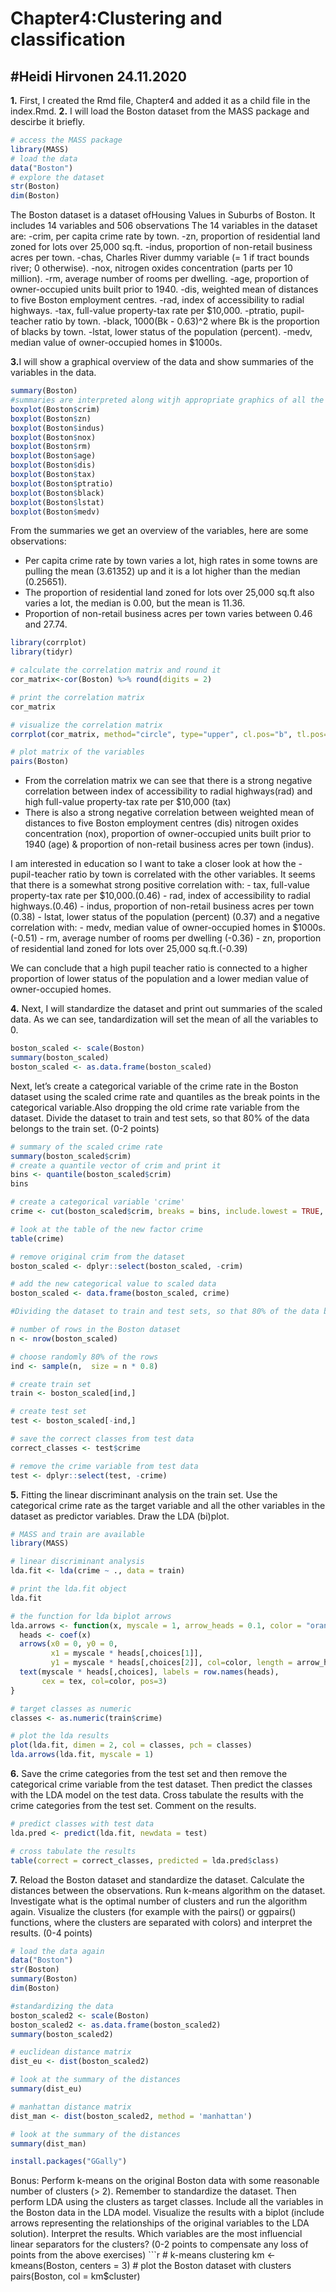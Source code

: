 # **Chapter4:Clustering and classification**
#Heidi Hirvonen 24.11.2020 
---
**1.** First, I created the Rmd file, Chapter4 and added it as a child file in the index.Rmd.
**2.** I will load the Boston dataset from the MASS package and descirbe it briefly.
```r
# access the MASS package
library(MASS)
# load the data
data("Boston")
# explore the dataset
str(Boston)
dim(Boston)
```
The Boston dataset is a dataset ofHousing Values in Suburbs of Boston. It includes 14 variables and 506 observations
The 14 variables in the dataset are:
-crim, per capita crime rate by town.
-zn, proportion of residential land zoned for lots over 25,000 sq.ft.
-indus, proportion of non-retail business acres per town.
-chas, Charles River dummy variable (= 1 if tract bounds river; 0 otherwise).
-nox, nitrogen oxides concentration (parts per 10 million).
-rm, average number of rooms per dwelling.
-age, proportion of owner-occupied units built prior to 1940.
-dis, weighted mean of distances to five Boston employment centres.
-rad, index of accessibility to radial highways.
-tax, full-value property-tax rate per \$10,000.
-ptratio, pupil-teacher ratio by town.
-black, 1000(Bk - 0.63)^2 where Bk is the proportion of blacks by town.
-lstat, lower status of the population (percent).
-medv, median value of owner-occupied homes in \$1000s.

**3.**I will show a graphical overview of the data and show summaries of the variables in the data. 
```r
summary(Boston)
#summaries are interpreted along witjh appropriate graphics of all the continuous variables
boxplot(Boston$crim)
boxplot(Boston$zn)
boxplot(Boston$indus)
boxplot(Boston$nox)
boxplot(Boston$rm)
boxplot(Boston$age)
boxplot(Boston$dis)
boxplot(Boston$tax)
boxplot(Boston$ptratio)
boxplot(Boston$black)
boxplot(Boston$lstat)
boxplot(Boston$medv)


```
From the summaries we get an overview of the variables, here are some observations:

- Per capita crime rate by town varies a lot, high rates in some towns are pulling the mean (3.61352) up and it is a lot higher than the median (0.25651).
- The proportion of residential land zoned for lots over 25,000 sq.ft also varies a lot, the median is 0.00, but the mean is 11.36.
- Proportion of non-retail business acres per town varies between 0.46 and 27.74.

```r
library(corrplot)
library(tidyr)

# calculate the correlation matrix and round it
cor_matrix<-cor(Boston) %>% round(digits = 2)

# print the correlation matrix
cor_matrix

# visualize the correlation matrix
corrplot(cor_matrix, method="circle", type="upper", cl.pos="b", tl.pos="d", tl.cex = 0.6)

# plot matrix of the variables
pairs(Boston)


```
- From the correlation matrix we can see that there is a strong negative correlation between index of accessibility to radial highways(rad) and high full-value property-tax rate per \$10,000 (tax)
- There is also a strong negative correlation between weighted mean of distances to five Boston employment centres (dis)  nitrogen oxides concentration (nox), proportion of owner-occupied units built prior to 1940 (age) &  proportion of non-retail business acres per town (indus).

I am interested in education so I want to take a closer look at how the - pupil-teacher ratio by town is correlated with the other variables. It seems that there is a somewhat strong positive correlation with:
- tax, full-value property-tax rate per \$10,000.(0.46)
- rad, index of accessibility to radial highways.(0.46)
- indus, proportion of non-retail business acres per town (0.38)
- lstat, lower status of the population (percent) (0.37)
and a negative correlation with: 
- medv, median value of owner-occupied homes in \$1000s. (-0.51)
- rm, average number of rooms per dwelling (-0.36)
- zn, proportion of residential land zoned for lots over 25,000 sq.ft.(-0.39)

We can conclude that a high pupil teacher ratio is connected to  a higher proportion of lower status of the population and a lower median value of owner-occupied homes.

**4.** Next, I will standardize the dataset and print out summaries of the scaled data. As we can see, tandardization will set the mean of all the variables to 0.

```r
boston_scaled <- scale(Boston)
summary(boston_scaled)
boston_scaled <- as.data.frame(boston_scaled)

```
Next,  let's create a categorical variable of the crime rate in the Boston dataset using the scaled crime rate and quantiles as the break points in the categorical variable.Also dropping the old crime rate variable from the dataset. Divide the dataset to train and test sets, so that 80% of the data belongs to the train set. (0-2 points)
```r
# summary of the scaled crime rate
summary(boston_scaled$crim)
# create a quantile vector of crim and print it
bins <- quantile(boston_scaled$crim)
bins

# create a categorical variable 'crime'
crime <- cut(boston_scaled$crim, breaks = bins, include.lowest = TRUE, labels = c("low", "med_low", "med_high", "high"))

# look at the table of the new factor crime
table(crime)

# remove original crim from the dataset
boston_scaled <- dplyr::select(boston_scaled, -crim)

# add the new categorical value to scaled data
boston_scaled <- data.frame(boston_scaled, crime)

#Dividing the dataset to train and test sets, so that 80% of the data belongs to the train set

# number of rows in the Boston dataset 
n <- nrow(boston_scaled)

# choose randomly 80% of the rows
ind <- sample(n,  size = n * 0.8)

# create train set
train <- boston_scaled[ind,]

# create test set 
test <- boston_scaled[-ind,]

# save the correct classes from test data
correct_classes <- test$crime

# remove the crime variable from test data
test <- dplyr::select(test, -crime)

```
**5.** Fitting the linear discriminant analysis on the train set. Use the categorical crime rate as the target variable and all the other variables in the dataset as predictor variables. Draw the LDA (bi)plot. 

```r
# MASS and train are available
library(MASS)

# linear discriminant analysis
lda.fit <- lda(crime ~ ., data = train)

# print the lda.fit object
lda.fit

# the function for lda biplot arrows
lda.arrows <- function(x, myscale = 1, arrow_heads = 0.1, color = "orange", tex = 0.75, choices = c(1,2)){
  heads <- coef(x)
  arrows(x0 = 0, y0 = 0, 
         x1 = myscale * heads[,choices[1]], 
         y1 = myscale * heads[,choices[2]], col=color, length = arrow_heads)
  text(myscale * heads[,choices], labels = row.names(heads), 
       cex = tex, col=color, pos=3)
}

# target classes as numeric
classes <- as.numeric(train$crime)

# plot the lda results
plot(lda.fit, dimen = 2, col = classes, pch = classes)
lda.arrows(lda.fit, myscale = 1)

```
**6.** 
Save the crime categories from the test set and then remove the categorical crime variable from the test dataset. Then predict the classes with the LDA model on the test data. Cross tabulate the results with the crime categories from the test set. Comment on the results. 

```r
# predict classes with test data
lda.pred <- predict(lda.fit, newdata = test)

# cross tabulate the results
table(correct = correct_classes, predicted = lda.pred$class)

```
**7.** Reload the Boston dataset and standardize the dataset. Calculate the distances between the observations. Run k-means algorithm on the dataset. Investigate what is the optimal number of clusters and run the algorithm again. Visualize the clusters (for example with the pairs() or ggpairs() functions, where the clusters are separated with colors) and interpret the results. (0-4 points)
```r
# load the data again
data("Boston")
str(Boston)
summary(Boston)
dim(Boston)

#standardizing the data
boston_scaled2 <- scale(Boston)
boston_scaled2 <- as.data.frame(boston_scaled2)
summary(boston_scaled2)

# euclidean distance matrix
dist_eu <- dist(boston_scaled2)

# look at the summary of the distances
summary(dist_eu)

# manhattan distance matrix
dist_man <- dist(boston_scaled2, method = 'manhattan')

# look at the summary of the distances
summary(dist_man) 

install.packages("GGally")


```
Bonus: Perform k-means on the original Boston data with some reasonable number of clusters (> 2). Remember to standardize the dataset. Then perform LDA using the clusters as target classes. Include all the variables in the Boston data in the LDA model. Visualize the results with a biplot (include arrows representing the relationships of the original variables to the LDA solution). Interpret the results. Which variables are the most influencial linear separators for the clusters? (0-2 points to compensate any loss of points from the above exercises)
```r

# k-means clustering
km <-kmeans(Boston, centers = 3)
# plot the Boston dataset with clusters
pairs(Boston, col = km$cluster)


